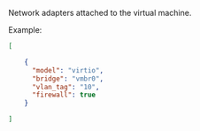 <!-- Code generated from the comments of the NICConfig struct in builder/proxmox/common/config.go; DO NOT EDIT MANUALLY -->

Network adapters attached to the virtual machine.

Example:

```json
[

	{
	  "model": "virtio",
	  "bridge": "vmbr0",
	  "vlan_tag": "10",
	  "firewall": true
	}

]
```

<!-- End of code generated from the comments of the NICConfig struct in builder/proxmox/common/config.go; -->
